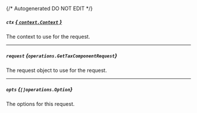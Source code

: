 {/* Autogenerated DO NOT EDIT  */}

##### `ctx` [*{ `context.Context` }*](https://pkg.go.dev/context#Context)
The context to use for the request.

---
##### `request` *{`operations.GetTaxComponentRequest`}*
The request object to use for the request.
<Collapsible openLabel={Labels.showProperties} closeLabel={Labels.hideProperties}>
    <GetTaxComponentRequest/>
</Collapsible>

---
##### `opts` *{`[]operations.Option`}*
The options for this request.


